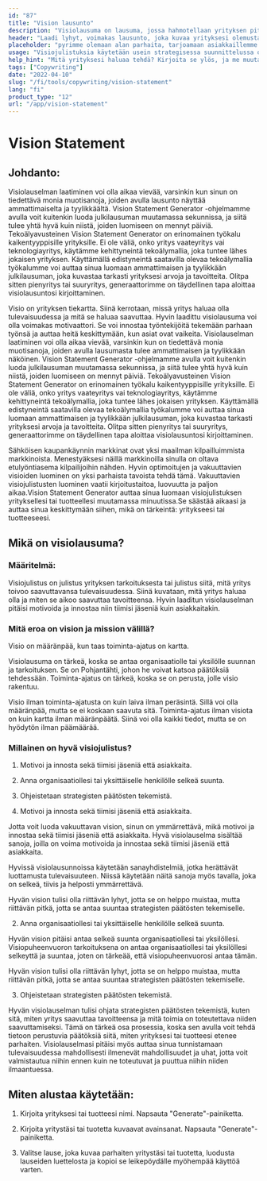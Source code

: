 ```yaml
---
id: "87"
title: "Vision lausunto"
description: "Visiolausuma on lausuma, jossa hahmotellaan yrityksen pitkän aikavälin tavoitteet. Se on lausuma siitä, mitä yritys haluaa saavuttaa, ja sitä käytetään usein keinona motivoida ja innostaa työntekijöitä."
header: "Laadi lyhyt, voimakas lausunto, joka kuvaa yrityksesi olemusta."
placeholder: "pyrimme olemaan alan parhaita, tarjoamaan asiakkaillemme parhaan mahdollisen kokemuksen ja vaikuttamaan myönteisesti maailmaan."
usage: "Visiojulistuksia käytetään usein strategisessa suunnittelussa ohjaamaan päätöksentekoa ja innostamaan työntekijöitä ja asiakkaita. Seuraava generaattori voi auttaa sinua luomaan visiojulistuksen, joka on tiiviisti linjassa brändisi kanssa."
help_hint: "Mitä yrityksesi haluaa tehdä? Kirjoita se ylös, ja me muutamme sen annettujen tietojen perusteella Vision Statementiksi."
tags: ["Copywriting"]
date: "2022-04-10"
slug: "/fi/tools/copywriting/vision-statement"
lang: "fi"
product_type: "12"
url: "/app/vision-statement"
---
```


# Vision Statement

## Johdanto:

Visiolauselman laatiminen voi olla aikaa vievää, varsinkin kun sinun on tiedettävä monia muotisanoja, joiden avulla lausunto näyttää ammattimaiselta ja tyylikkäältä. Vision Statement Generator -ohjelmamme avulla voit kuitenkin luoda julkilausuman muutamassa sekunnissa, ja siitä tulee yhtä hyvä kuin niistä, joiden luomiseen on mennyt päiviä. Tekoälyavusteinen Vision Statement Generator on erinomainen työkalu kaikentyyppisille yrityksille. Ei ole väliä, onko yritys vaateyritys vai teknologiayritys, käytämme kehittyneintä tekoälymallia, joka tuntee lähes jokaisen yrityksen. Käyttämällä edistyneintä saatavilla olevaa tekoälymallia työkalumme voi auttaa sinua luomaan ammattimaisen ja tyylikkään julkilausuman, joka kuvastaa tarkasti yrityksesi arvoja ja tavoitteita. Olitpa sitten pienyritys tai suuryritys, generaattorimme on täydellinen tapa aloittaa visiolausuntosi kirjoittaminen.

Visio on yrityksen tiekartta. Siinä kerrotaan, missä yritys haluaa olla tulevaisuudessa ja mitä se haluaa saavuttaa. Hyvin laadittu visiolausuma voi olla voimakas motivaattori. Se voi innostaa työntekijöitä tekemään parhaan työnsä ja auttaa heitä keskittymään, kun asiat ovat vaikeita. Visiolauselman laatiminen voi olla aikaa vievää, varsinkin kun on tiedettävä monia muotisanoja, joiden avulla lausumasta tulee ammattimaisen ja tyylikkään näköinen. Vision Statement Generator -ohjelmamme avulla voit kuitenkin luoda julkilausuman muutamassa sekunnissa, ja siitä tulee yhtä hyvä kuin niistä, joiden luomiseen on mennyt päiviä. Tekoälyavusteinen Vision Statement Generator on erinomainen työkalu kaikentyyppisille yrityksille. Ei ole väliä, onko yritys vaateyritys vai teknologiayritys, käytämme kehittyneintä tekoälymallia, joka tuntee lähes jokaisen yrityksen. Käyttämällä edistyneintä saatavilla olevaa tekoälymallia työkalumme voi auttaa sinua luomaan ammattimaisen ja tyylikkään julkilausuman, joka kuvastaa tarkasti yrityksesi arvoja ja tavoitteita. Olitpa sitten pienyritys tai suuryritys, generaattorimme on täydellinen tapa aloittaa visiolausuntosi kirjoittaminen.

Sähköisen kaupankäynnin markkinat ovat yksi maailman kilpailluimmista markkinoista. Menestyäksesi näillä markkinoilla sinulla on oltava etulyöntiasema kilpailijoihin nähden. Hyvin optimoitujen ja vakuuttavien visioiden luominen on yksi parhaista tavoista tehdä tämä. Vakuuttavien visiojulistusten luominen vaatii kirjoitustaitoa, luovuutta ja paljon aikaa.Vision Statement Generator auttaa sinua luomaan visiojulistuksen yrityksellesi tai tuotteellesi muutamassa minuutissa.Se säästää aikaasi ja auttaa sinua keskittymään siihen, mikä on tärkeintä: yritykseesi tai tuotteeseesi.

## Mikä on visiolausuma?

### Määritelmä:

Visiojulistus on julistus yrityksen tarkoituksesta tai julistus siitä, mitä yritys toivoo saavuttavansa tulevaisuudessa. Siinä kuvataan, mitä yritys haluaa olla ja miten se aikoo saavuttaa tavoitteensa. Hyvin laaditun visiolauselman pitäisi motivoida ja innostaa niin tiimisi jäseniä kuin asiakkaitakin.

### Mitä eroa on vision ja mission välillä?

Visio on määränpää, kun taas toiminta-ajatus on kartta.

Visiolausuma on tärkeä, koska se antaa organisaatiolle tai yksilölle suunnan ja tarkoituksen. Se on Pohjantähti, johon he voivat katsoa päätöksiä tehdessään. Toiminta-ajatus on tärkeä, koska se on perusta, jolle visio rakentuu.

Visio ilman toiminta-ajatusta on kuin laiva ilman peräsintä. Sillä voi olla määränpää, mutta se ei koskaan saavuta sitä. Toiminta-ajatus ilman visiota on kuin kartta ilman määränpäätä. Siinä voi olla kaikki tiedot, mutta se on hyödytön ilman päämäärää.

### Millainen on hyvä visiojulistus?

1. Motivoi ja innosta sekä tiimisi jäseniä että asiakkaita.

2. Anna organisaatiollesi tai yksittäiselle henkilölle selkeä suunta.

3. Ohjeistetaan strategisten päätösten tekemistä.

4. Motivoi ja innosta sekä tiimisi jäseniä että asiakkaita.

Jotta voit luoda vakuuttavan vision, sinun on ymmärrettävä, mikä motivoi ja innostaa sekä tiimisi jäseniä että asiakkaita. Hyvä visiolauselma sisältää sanoja, joilla on voima motivoida ja innostaa sekä tiimisi jäseniä että asiakkaita.

Hyvissä visiolausunnoissa käytetään sanayhdistelmiä, jotka herättävät luottamusta tulevaisuuteen. Niissä käytetään näitä sanoja myös tavalla, joka on selkeä, tiivis ja helposti ymmärrettävä.

Hyvän vision tulisi olla riittävän lyhyt, jotta se on helppo muistaa, mutta riittävän pitkä, jotta se antaa suuntaa strategisten päätösten tekemiselle.

2. Anna organisaatiollesi tai yksittäiselle henkilölle selkeä suunta.

Hyvän vision pitäisi antaa selkeä suunta organisaatiollesi tai yksilöllesi. Visiopuheenvuoron tarkoituksena on antaa organisaatiollesi tai yksilöllesi selkeyttä ja suuntaa, joten on tärkeää, että visiopuheenvuorosi antaa tämän.

Hyvän vision tulisi olla riittävän lyhyt, jotta se on helppo muistaa, mutta riittävän pitkä, jotta se antaa suuntaa strategisten päätösten tekemiselle.

3. Ohjeistetaan strategisten päätösten tekemistä.

Hyvän visiolauselman tulisi ohjata strategisten päätösten tekemistä, kuten sitä, miten yritys saavuttaa tavoitteensa ja mitä toimia on toteutettava niiden saavuttamiseksi. Tämä on tärkeä osa prosessia, koska sen avulla voit tehdä tietoon perustuvia päätöksiä siitä, miten yrityksesi tai tuotteesi etenee parhaiten. Visiolauselmasi pitäisi myös auttaa sinua tunnistamaan tulevaisuudessa mahdollisesti ilmenevät mahdollisuudet ja uhat, jotta voit valmistautua niihin ennen kuin ne toteutuvat ja puuttua niihin niiden ilmaantuessa.

## Miten alustaa käytetään:

1. Kirjoita yrityksesi tai tuotteesi nimi. Napsauta "Generate"-painiketta.

2. Kirjoita yritystäsi tai tuotetta kuvaavat avainsanat. Napsauta "Generate"-painiketta.

3. Valitse lause, joka kuvaa parhaiten yritystäsi tai tuotetta, luodusta lauseiden luettelosta ja kopioi se leikepöydälle myöhempää käyttöä varten.
